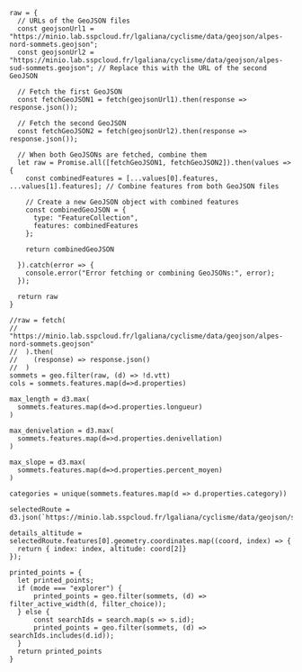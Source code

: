 ```ojs
raw = {
  // URLs of the GeoJSON files
  const geojsonUrl1 = "https://minio.lab.sspcloud.fr/lgaliana/cyclisme/data/geojson/alpes-nord-sommets.geojson";
  const geojsonUrl2 = "https://minio.lab.sspcloud.fr/lgaliana/cyclisme/data/geojson/alpes-sud-sommets.geojson"; // Replace this with the URL of the second GeoJSON

  // Fetch the first GeoJSON
  const fetchGeoJSON1 = fetch(geojsonUrl1).then(response => response.json());

  // Fetch the second GeoJSON
  const fetchGeoJSON2 = fetch(geojsonUrl2).then(response => response.json());

  // When both GeoJSONs are fetched, combine them
  let raw = Promise.all([fetchGeoJSON1, fetchGeoJSON2]).then(values => {
    const combinedFeatures = [...values[0].features, ...values[1].features]; // Combine features from both GeoJSON files

    // Create a new GeoJSON object with combined features
    const combinedGeoJSON = {
      type: "FeatureCollection",
      features: combinedFeatures
    };

    return combinedGeoJSON

  }).catch(error => {
    console.error("Error fetching or combining GeoJSONs:", error);
  });

  return raw
}
```

```ojs
//raw = fetch(
//    "https://minio.lab.sspcloud.fr/lgaliana/cyclisme/data/geojson/alpes-nord-sommets.geojson"
//  ).then(
//    (response) => response.json()
//  )
sommets = geo.filter(raw, (d) => !d.vtt)
cols = sommets.features.map(d=>d.properties)

max_length = d3.max(
  sommets.features.map(d=>d.properties.longueur)
)

max_denivelation = d3.max(
  sommets.features.map(d=>d.properties.denivellation)
)

max_slope = d3.max(
  sommets.features.map(d=>d.properties.percent_moyen)
)
```

```ojs
categories = unique(sommets.features.map(d => d.properties.category))
```



```ojs
selectedRoute = d3.json(`https://minio.lab.sspcloud.fr/lgaliana/cyclisme/data/geojson/split/${selectedClimb.id}.geojson`)
```


```ojs
details_altitude = selectedRoute.features[0].geometry.coordinates.map((coord, index) => {
  return { index: index, altitude: coord[2]}
});
```

```ojs
printed_points = {
  let printed_points;
  if (mode === "explorer") {
      printed_points = geo.filter(sommets, (d) => filter_active_width(d, filter_choice));
  } else {
      const searchIds = search.map(s => s.id);
      printed_points = geo.filter(sommets, (d) => searchIds.includes(d.id));
  }
  return printed_points
}
```